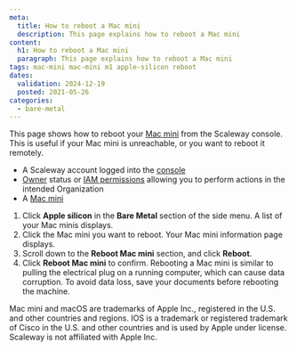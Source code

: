 ```yaml
---
meta:
  title: How to reboot a Mac mini
  description: This page explains how to reboot a Mac mini
content:
  h1: How to reboot a Mac mini
  paragraph: This page explains how to reboot a Mac mini
tags: mac-mini mac-mini m1 apple-silicon reboot
dates:
  validation: 2024-12-19
  posted: 2021-05-26
categories:
  - bare-metal
---
```


This page shows how to reboot your [Mac mini](/apple-silicon/concepts/#mac-mini) from the Scaleway console. This is useful if your Mac mini is unreachable, or you want to reboot it remotely.

<Macro id="requirements" />

- A Scaleway account logged into the [console](https://console.scaleway.com)
- [Owner](/iam/concepts/#owner) status or [IAM permissions](/iam/concepts/#permission) allowing you to perform actions in the intended Organization
- A [Mac mini](/apple-silicon/how-to/create-mac-mini/)

1. Click **Apple silicon** in the **Bare Metal** section of the side menu. A list of your Mac minis displays.
2. Click the Mac mini you want to reboot. Your Mac mini information page displays.
3. Scroll down to the **Reboot Mac mini** section, and click **Reboot**.
4. Click **Reboot Mac mini** to confirm.
    <Message type="important">
      Rebooting a Mac mini is similar to pulling the electrical plug on a running computer, which can cause data corruption. To avoid data loss, save your documents before rebooting the machine.
    </Message>

<Message type="note">
  Mac mini and macOS are trademarks of Apple Inc., registered in the U.S. and other countries and regions. IOS is a trademark or registered trademark of Cisco in the U.S. and other countries and is used by Apple under license. Scaleway is not affiliated with Apple Inc.
</Message>